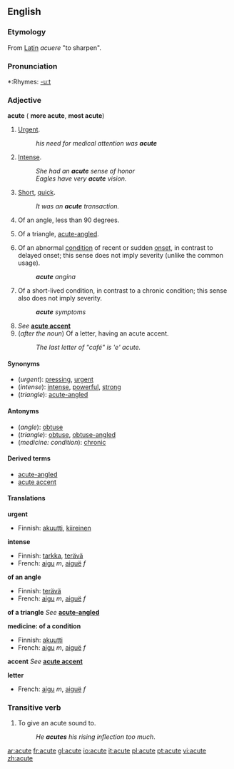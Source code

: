 ==English==

===Etymology===
From [[Latin]] ''acuere'' "to sharpen".

===Pronunciation===
*:Rhymes: [[Rhymes:English:-uːt|-uːt]]

===Adjective===
'''acute''' ({{compar}} '''more acute''', {{superl}} '''most acute''')

#[[Urgent]].
#:''his need for medical attention was '''acute'''''
#[[Intense]].
#:''She had an '''acute''' sense of honor''
#:''Eagles have very '''acute''' vision.''
#[[Short]], [[quick]].
#:''It was an '''acute''' transaction.''
#{{geometry}} Of an angle, less than 90 degrees.
#{{geometry}} Of a triangle, [[acute-angled]].
#{{medicine}} Of an abnormal [[condition]] of recent or sudden [[onset]], in contrast to delayed onset; this sense does not imply severity (unlike the common usage).
#:'''''acute''' angina''
#{{medicine}} Of a short-lived condition, in contrast to a chronic condition; this sense also does not imply severity.
#:'''''acute''' symptoms''
#''See'' '''[[acute accent]]'''
#(''after the noun'') Of a letter, having an acute accent.
#:''The last letter of "café" is 'e' acute.''

====Synonyms====
*(''urgent''): [[pressing]], [[urgent]]
*(''intense''): [[intense]], [[powerful]], [[strong]]
*(''triangle''): [[acute-angled]]

====Antonyms====
*(''angle''): [[obtuse]]
*(''triangle''): [[obtuse]], [[obtuse-angled]]
*(''medicine: condition''): [[chronic]]

====Derived terms====
*[[acute-angled]]
*[[acute accent]]

====Translations====

'''urgent'''
{{top}}
*Finnish: [[akuutti]], [[kiireinen]]
{{mid}}
{{bottom}}

'''intense'''
{{top}}
*Finnish: [[tarkka]], [[terävä]]
*French: [[aigu]] ''m'', [[aiguë]]<!--sic: the diaeresis is on the "e"--> ''f''
{{mid}}
{{bottom}}

'''of an angle'''
{{top}}
*Finnish: [[terävä]]
*French: [[aigu]] ''m'', [[aiguë]]<!--sic: the diaeresis is on the "e"--> ''f''
{{mid}}
{{bottom}}

'''of a triangle'''
''See'' '''[[acute-angled]]'''

'''medicine: of a condition'''
{{top}}
*Finnish: [[akuutti]]
*French: [[aigu]] ''m'', [[aiguë]]<!--sic: the diaeresis is on the "e"--> ''f''
{{mid}}
{{bottom}}

'''accent'''
''See'' '''[[acute accent]]'''

'''letter'''
{{top}}
*French: [[aigu]] ''m'', [[aiguë]]<!--sic: the diaeresis is on the "e"--> ''f''
{{mid}}
{{bottom}}

===Transitive verb===
{{en-verb|acut|ing}}

#To give an acute sound to.
#:''He '''acutes''' his rising inflection too much''.

[[ar:acute]]
[[fr:acute]]
[[gl:acute]]
[[io:acute]]
[[it:acute]]
[[pl:acute]]
[[pt:acute]]
[[vi:acute]]
[[zh:acute]]